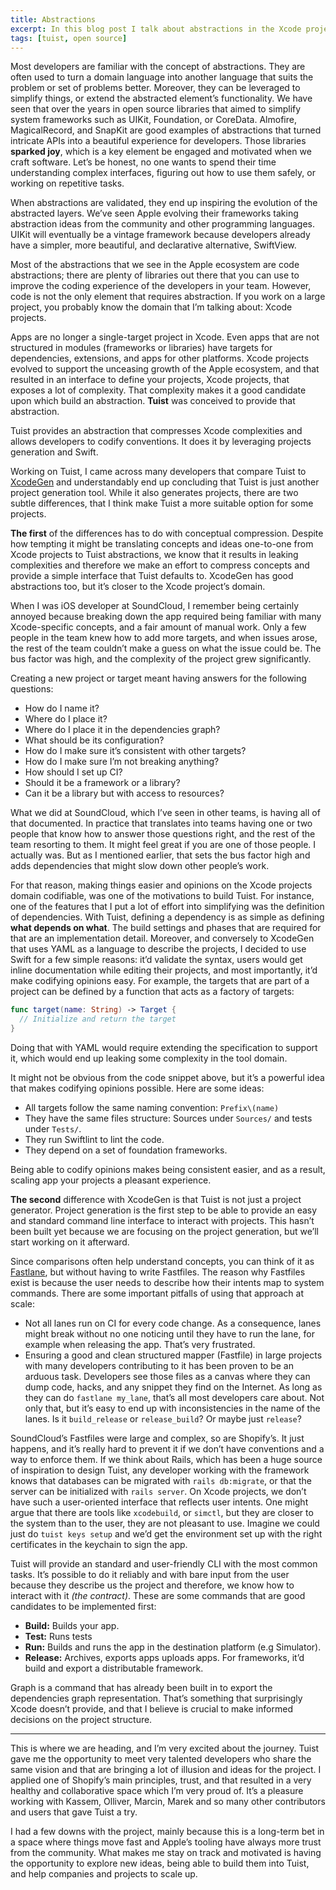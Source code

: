 ```yaml
---
title: Abstractions
excerpt: In this blog post I talk about abstractions in the Xcode projects domain and how Tuist leverages the concept to conceptually compress intricacies of Xcode projects that developers are often confronted with.
tags: [tuist, open source]
---
```


Most developers are familiar with the concept of abstractions. They are often used to turn a domain language into another language that suits the problem or set of problems better. Moreover, they can be leveraged to simplify things, or extend the abstracted element’s functionality. We have seen that over the years in open source libraries that aimed to simplify system frameworks such as UIKit, Foundation, or CoreData. Almofire, MagicalRecord, and SnapKit are good examples of abstractions that turned intricate APIs into a beautiful experience for developers. Those libraries **sparked joy**, which is a key element be engaged and motivated when we craft software. Let’s be honest, no one wants to spend their time understanding complex interfaces, figuring out how to use them safely, or working on repetitive tasks.

When abstractions are validated, they end up inspiring the evolution of the abstracted layers. We’ve seen Apple evolving their frameworks taking abstraction ideas from the community and other programming languages. UIKit will eventually be a vintage framework because developers already have a simpler, more beautiful, and declarative alternative, SwiftView.

Most of the abstractions that we see in the Apple ecosystem are code abstractions; there are plenty of libraries out there that you can use to improve the coding experience of the developers in your team. However, code is not the only element that requires abstraction. If you work on a large project, you probably know the domain that I’m talking about: Xcode projects.

Apps are no longer a single-target project in Xcode. Even apps that are not structured in modules (frameworks or libraries) have targets for dependencies, extensions, and apps for other platforms. Xcode projects evolved to support the unceasing growth of the Apple ecosystem, and that resulted in an interface to define your projects, Xcode projects, that exposes a lot of complexity. That complexity makes it a good candidate upon which build an abstraction. **Tuist** was conceived to provide that abstraction.

Tuist provides an abstraction that compresses Xcode complexities and allows developers to codify conventions. It does it by leveraging projects generation and Swift.

Working on Tuist, I came across many developers that compare Tuist to [XcodeGen](https://github.com/yonaskolb/xcodegen) and understandably end up concluding that Tuist is just another project generation tool. While it also generates projects, there are two subtle differences, that I think make Tuist a more suitable option for some projects.

**The first** of the differences has to do with conceptual compression. Despite how tempting it might be translating concepts and ideas one-to-one from Xcode projects to Tuist abstractions, we know that it results in leaking complexities and therefore we make an effort to compress concepts and provide a simple interface that Tuist defaults to. XcodeGen has good abstractions too, but it’s closer to the Xcode project’s domain.

When I was iOS developer at SoundCloud, I remember being certainly annoyed because breaking down the app required being familiar with many Xcode-specific concepts, and a fair amount of manual work. Only a few people in the team knew how to add more targets, and when issues arose, the rest of the team couldn’t make a guess on what the issue could be. The bus factor was high, and the complexity of the project grew significantly.

Creating a new project or target meant having answers for the following questions:

- How do I name it?
- Where do I place it?
- Where do I place it in the dependencies graph?
- What should be its configuration?
- How do I make sure it’s consistent with other targets?
- How do I make sure I’m not breaking anything?
- How should I set up CI?
- Should it be a framework or a library?
- Can it be a library but with access to resources?

What we did at SoundCloud, which I’ve seen in other teams, is having all of that documented. In practice that translates into teams having one or two people that know how to answer those questions right, and the rest of the team resorting to them. It might feel great if you are one of those people. I actually was. But as I mentioned earlier, that sets the bus factor high and adds dependencies that might slow down other people’s work.

For that reason, making things easier and opinions on the Xcode projects domain codifiable, was one of the motivations to build Tuist. For instance, one of the features that I put a lot of effort into simplifying was the definition of dependencies. With Tuist, defining a dependency is as simple as defining **what depends on what**. The build settings and phases that are required for that are an implementation detail. Moreover, and conversely to XcodeGen that uses YAML as a language to describe the projects, I decided to use Swift for a few simple reasons: it’d validate the syntax, users would get inline documentation while editing their projects, and most importantly, it’d make codifying opinions easy. For example, the targets that are part of a project can be defined by a function that acts as a factory of targets:

```swift
func target(name: String) -> Target {
  // Initialize and return the target
}
```

Doing that with YAML would require extending the specification to support it, which would end up leaking some complexity in the tool domain.

It might not be obvious from the code snippet above, but it’s a powerful idea that makes codifying opinions possible. Here are some ideas:

- All targets follow the same naming convention: `Prefix\(name)`
- They have the same files structure: Sources under `Sources/` and tests under `Tests/`.
- They run Swiftlint to lint the code.
- They depend on a set of foundation frameworks.

Being able to codify opinions makes being consistent easier, and as a result, scaling app your projects a pleasant experience.

**The second** difference with XcodeGen is that Tuist is not just a project generator. Project generation is the first step to be able to provide an easy and standard command line interface to interact with projects. This hasn’t been built yet because we are focusing on the project generation, but we’ll start working on it afterward.

Since comparisons often help understand concepts, you can think of it as [Fastlane](https://github.com/fastlane), but without having to write Fastfiles. The reason why Fastfiles exist is because the user needs to describe how their intents map to system commands. There are some important pitfalls of using that approach at scale:

- Not all lanes run on CI for every code change. As a consequence, lanes might break without no one noticing until they have to run the lane, for example when releasing the app. That’s very frustrated.
- Ensuring a good and clean structured mapper (Fastfile) in large projects with many developers contributing to it has been proven to be an arduous task. Developers see those files as a canvas where they can dump code, hacks, and any snippet they find on the Internet. As long as they can do `fastlane my_lane`, that’s all most developers care about. Not only that, but it’s easy to end up with inconsistencies in the name of the lanes. Is it `build_release` or `release_build`? Or maybe just `release`?

SoundCloud’s Fastfiles were large and complex, so are Shopify’s. It just happens, and it’s really hard to prevent it if we don’t have conventions and a way to enforce them. If we think about Rails, which has been a huge source of inspiration to design Tuist, any developer working with the framework knows that databases can be migrated with `rails db:migrate`, or that the server can be initialized with `rails server`. On Xcode projects, we don’t have such a user-oriented interface that reflects user intents. One might argue that there are tools like `xcodebuild`, or `simctl`, but they are closer to the system than to the user, they are not pleasant to use. Imagine we could just do `tuist keys setup` and we’d get the environment set up with the right certificates in the keychain to sign the app.

Tuist will provide an standard and user-friendly CLI with the most common tasks. It’s possible to do it reliably and with bare input from the user because they describe us the project and therefore, we know how to interact with it _(the contract)_. These are some commands that are good candidates to be implemented first:

- **Build:** Builds your app.
- **Test:** Runs tests
- **Run:** Builds and runs the app in the destination platform (e.g Simulator).
- **Release:** Archives, exports apps uploads apps. For frameworks, it’d build and export a distributable framework.

Graph is a command that has already been built in to export the dependencies graph representation. That’s something that surprisingly Xcode doesn’t provide, and that I believe is crucial to make informed decisions on the project structure.

---

This is where we are heading, and I’m very excited about the journey. Tuist gave me the opportunity to meet very talented developers who share the same vision and that are bringing a lot of illusion and ideas for the project. I applied one of Shopify’s main principles, trust, and that resulted in a very healthy and collaborative space which I’m very proud of. It’s a pleasure working with Kassem, Olliver, Marcin, Marek and so many other contributors and users that gave Tuist a try.

I had a few downs with the project, mainly because this is a long-term bet in a space where things move fast and Apple’s tooling have always more trust from the community. What makes me stay on track and motivated is having the opportunity to explore new ideas, being able to build them into Tuist, and help companies and projects to scale up.
